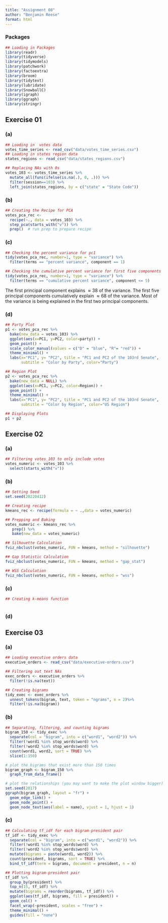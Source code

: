 ```yaml
---
title: "Assignment 08"
author: "Benjamin Reese"
format: html
---
```


### Packages
```r
## Loading in Packages
library(readr)
library(tidyverse)
library(tidymodels)
library(patchwork)
library(factoextra)
library(broom)
library(tidytext)
library(lubridate)
library(SnowballC)
library(igraph)
library(ggraph)
library(stringr)
```

## Exercise 01

### (a)

```r
## Loading in  votes data
votes_time_series <- read_csv("data/votes_time_series.csv")
## Loading in states region data
states_regions <- read_csv("data/states_regions.csv")

## Replacing NAs with 0s
votes_103 <- votes_time_series %>%
  mutate_all(funs(ifelse(is.na(.), 0, .))) %>%
  filter(session==103) %>%
  left_join(states_regions, by = c("state" = "State Code"))


```

### (b)

```r
## Creating the Recipe for PCA
votes_pca_rec <-
  recipe(~., data = votes_103) %>%
  step_pca(starts_with("v")) %>%   
  prep()  # run prep to prepare recipe

```

### (c)

```r
## Checking the percent variance for pc1
tidy(votes_pca_rec, number=1, type = "variance") %>%
  filter(terms == "percent variance", component == 1)

## Checking the cumulative percent variance for first five components
tidy(votes_pca_rec, number=1, type = "variance") %>%
  filter(terms == "cumulative percent variance", component <= 5)

```

The first principal component explains $\approx 38%$ of the variance. The first five principal components cumulatively explain $\approx 68%$ of the variance. Most of the variance is being explained in the first two principal components.

### (d)

```r
## Party Plot
p1 <- votes_pca_rec %>%
  bake(new_data = votes_103) %>%
  ggplot(aes(x=PC1, y=PC2, color=party)) +
  geom_point() +
  scale_color_manual(values = c("D" = "blue", "R"= "red")) +
  theme_minimal() +
  labs(x="PC1", y= "PC2", title = "PC1 and PC2 of the 103rd Senate",
       subtitle = "Color by Party", color="Party")

## Region Plot
p2 <- votes_pca_rec %>%
  bake(new_data = NULL) %>%
  ggplot(aes(x=PC1, y=PC2, color=Region)) +
  geom_point() +
  theme_minimal() + 
  labs(x="PC1", y= "PC2", title = "PC1 and PC2 of the 103rd Senate",
       subtitle = "Color by Region", color="US Region")

## Displaying Plots
p1 + p2
```

## Exercise 02

### (a)

```r
## Filtering votes_103 to only include votes
votes_numeric <- votes_103 %>%
  select(starts_with("v"))
```

### (b)

```r
## Setting Seed
set.seed(20220412) 

## Creating recipe
kmeans_rec <- recipe(formula = ~ .,data = votes_numeric)

## Prepping and Baking
votes_numeric <- kmeans_rec %>%
   prep() %>%
   bake(new_data = votes_numeric)

## Silhouette Calculation
fviz_nbclust(votes_numeric, FUN = kmeans, method = "silhouette")

## Gap Statistic Calculation
fviz_nbclust(votes_numeric, FUN = kmeans, method = "gap_stat")

## WSS Calculation
fviz_nbclust(votes_numeric, FUN = kmeans, method = "wss")


```

### (c)

```r
## Creating k-means function



```


### (d)

## Exercise 03

### (a)

```r
## Loading executive orders data
executive_orders <- read_csv("data/executive-orders.csv")

## Filtering out text NAs
exec_orders <- executive_orders %>%
  filter(!is.na(text))

## Creating bigrams
tidy_exec <- exec_orders %>%
  unnest_tokens(bigram, text, token = "ngrams", n = 2)%>%
  filter(!is.na(bigram))
```

### (b)

```r
## Separating, filtering, and counting bigrams
bigram_150 <- tidy_exec %>%
  separate(col = "bigram", into = c("word1", "word2")) %>%
  filter(!word1 %in% stop_words$word) %>%
  filter(!word2 %in% stop_words$word) %>%
  count(word1, word2, sort = TRUE) %>%
  slice(1:150)

# plot the bigrams that exist more than 150 times
bigram_graph <- bigram_150 %>%
  graph_from_data_frame()

# plot the relationships (you may want to make the plot window bigger)
set.seed(2017)
ggraph(bigram_graph, layout = "fr") +
  geom_edge_link() +
  geom_node_point() +
  geom_node_text(aes(label = name), vjust = 1, hjust = 1)
```

### (c)

```r
## Calculating tf_idf for each bigram-president pair
tf_idf <- tidy_exec %>%
  separate(col = "bigram", into = c("word1", "word2")) %>%
  filter(!word1 %in% stop_words$word) %>%
  filter(!word2 %in% stop_words$word) %>%
  mutate(bigrams = paste(word1, word2)) %>%
  count(president, bigrams, sort = TRUE) %>%
  bind_tf_idf(term = bigrams, document = president, n = n)

## Plotting bigram-president pair
tf_idf %>%
  group_by(president) %>%
  top_n(15, tf_idf) %>%
  mutate(bigrams = reorder(bigrams, tf_idf)) %>%
  ggplot(aes(tf_idf, bigrams, fill = president)) +
  geom_col() +
  facet_wrap(~president, scales = "free") +
  theme_minimal() +
  guides(fill = "none")

```



